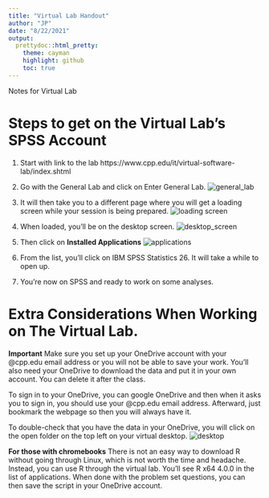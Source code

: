 ```yaml
---
title: "Virtual Lab Handout"
author: "JP"
date: "8/22/2021"
output:
  prettydoc::html_pretty:
    theme: cayman
    highlight: github
    toc: true
---
```


Notes for Virtual Lab

# Steps to get on the Virtual Lab's SPSS Account

1. Start with link to the lab
https://www.cpp.edu/it/virtual-software-lab/index.shtml

2. Go with the General Lab and click on Enter General Lab.
![general_lab](class_schedule/images/general_lab.jpg)

3. It will then take you to a different page where you will get a loading screen while your session is being prepared. 
![loading screen](class_schedule/images/loading_screen.jpg)

4. When loaded, you'll be on the desktop screen.
![desktop_screen](class_schedule/images/desktop_screen.jpg)

5. Then click on **Installed Applications**
![applications](class_schedule/images/applications.jpg)

6. From the list, you'll click on IBM SPSS Statistics 26. It will take a while to open up.

7. You're now on SPSS and ready to work on some analyses.

# Extra Considerations When Working on The Virtual Lab. 

**Important** Make sure you set up your OneDrive account with your @cpp.edu email address or you will not be able to save your work. You'll also need your OneDrive to download the data and put it in your own account. You can delete it after the class. 

To sign in to your OneDrive, you can google OneDrive and then when it asks you to sign in, you should use your @cpp.edu email address. Afterward, just bookmark the webpage so then you will always have it. 

To double-check that you have the data in your OneDrive, you will click on the open folder on the top left on your virtual desktop.
![desktop](class_schedule/images/onedrive_files.jpg)

**For those with chromebooks** There is not an easy way to download R without going through Linux, which is not worth the time and headache. Instead, you can use R through the virtual lab. You'll see R x64 4.0.0 in the list of applications. When done with the problem set questions, you can then save the script in your OneDrive account. 





